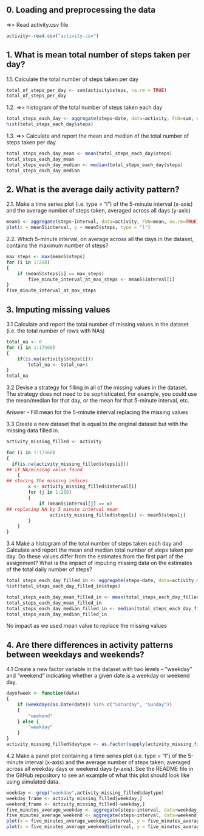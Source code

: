 
## 0. Loading and preprocessing the data

=>> Read activity.csv file
```r
activity<-read.csv("activity.csv")
```
## 1. What is mean total number of steps taken per day?

1.1. Calculate the total number of steps taken per day
```r
total_of_steps_per_day <- sum(activity$steps, na.rm = TRUE)
total_of_steps_per_day
```
1.2. =>> histogram of the total number of steps taken each day
```r
total_steps_each_day <- aggregate(steps~date, data=activity, FUN=sum, na.rm=TRUE)
hist(total_steps_each_day$steps)
```
1.3. =>> Calculate and report the mean and median of the total number of steps taken per day
```r
total_steps_each_day_mean <- mean(total_steps_each_day$steps)
total_steps_each_day_mean
total_steps_each_day_median <- median(total_steps_each_day$steps)
total_steps_each_day_median
```

## 2. What is the average daily activity pattern?

2.1. Make a time series plot (i.e. type = "l") of the 5-minute interval (x-axis) and the average number of steps taken, averaged across all days (y-axis)
```r
mean5 <- aggregate(steps~interval, data=activity, FUN=mean, na.rm=TRUE)
plot(x = mean5$interval, y = mean5$steps, type = "l")
```

2.2. Which 5-minute interval, on average across all the days in the dataset, contains the maximum number of steps?
```r
max_steps <- max(mean5$steps)
for (i in 1:288) 
{
    if (mean5$steps[i] == max_steps)
        five_minute_interval_at_max_steps <- mean5$interval[i]
}
five_minute_interval_at_max_steps 
```

## 3. Imputing missing values

3.1 Calculate and report the total number of missing values in the dataset (i.e. the total number of rows with NAs)
```r
total_na <- 0
for (i in 1:17568)
{
    if(is.na(activity$steps[i])) 
        total_na <- total_na+1 
}
total_na
```
3.2 Devise a strategy for filling in all of the missing values in the dataset. The strategy does not need to be sophisticated. For example, you could use the mean/median for that day, or the mean for that 5-minute interval, etc.

Answer - Fill mean for the 5-minute interval replacing the missing values

3.3 Create a new dataset that is equal to the original dataset but with the missing data filled in.
```r
activity_missing_filled <- activity

for (i in 1:17568)  
{
  if(is.na(activity_missing_filled$steps[i]))  
## if NA/missing value found
    { 
## storing the missing indices
        x <- activity_missing_filled$interval[i] 
        for (j in 1:288)
        {
            if (mean5$interval[j] == x)
## replacing NA by 5 minute interval mean
                activity_missing_filled$steps[i] <- mean5$steps[j]
        }
    }
}
```

3.4 Make a histogram of the total number of steps taken each day and Calculate and report the mean and median total number of steps taken per day. Do these values differ from the estimates from the first part of the assignment? What is the impact of imputing missing data on the estimates of the total daily number of steps?
```r
total_steps_each_day_filled_in <- aggregate(steps~date, data=activity_missing_filled, FUN=sum, na.rm=TRUE)
hist(total_steps_each_day_filled_in$steps)

total_steps_each_day_mean_filled_in <- mean(total_steps_each_day_filled_in$steps)
total_steps_each_day_mean_filled_in
total_steps_each_day_median_filled_in <- median(total_steps_each_day_filled_in$steps)
total_steps_each_day_median_filled_in
```
No impact as we used mean value to replace the missing values

## 4. Are there differences in activity patterns between weekdays and weekends?


4.1 Create a new factor variable in the dataset with two levels – “weekday” and “weekend” indicating whether a given date is a weekday or weekend day.
```r
dayofweek <- function(date) 
{
    if (weekdays(as.Date(date)) %in% c("Saturday", "Sunday")) 
    {
        "weekend"
    } else {
        "weekday"
    }
}
activity_missing_filled$daytype <- as.factor(sapply(activity_missing_filled$date, dayofweek))
```
4.2 Make a panel plot containing a time series plot (i.e. type = "l") of the 5-minute interval (x-axis) and the average number of steps taken, averaged across all weekday days or weekend days (y-axis). See the README file in the GitHub repository to see an example of what this plot should look like using simulated data.
```r
weekday <- grep("weekday",activity_missing_filled$daytype)
weekday_frame <- activity_missing_filled[weekday,]
weekend_frame <- activity_missing_filled[-weekday,]
five_minutes_average_weekday <- aggregate(steps~interval, data=weekday_frame, FUN=mean, na.rm=TRUE)
five_minutes_average_weekend <- aggregate(steps~interval, data=weekend_frame, FUN=mean, na.rm=TRUE)
plot(x = five_minutes_average_weekday$interval, y = five_minutes_average_weekday$steps, type = "l")
plot(x = five_minutes_average_weekend$interval, y = five_minutes_average_weekend$steps, type = "l") 

```
